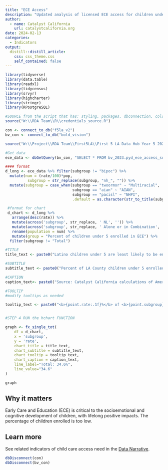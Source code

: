 ```yaml
---
title: "ECE Access"
description: "Updated analysis of licensed ECE access for children under 5, as part of Catalyst California's annual update of indicators related to children under 5."
author:
  - name: Catalyst California
    url: catalystcalifornia.org
date: 2024-02-13
categories:
  - Indicators
output:
  distill::distill_article:
    css: css_theme.css
    self_contained: false
---
```



```r

library(tidyverse)
library(data.table)
library(readxl)
library(tidycensus)
library(srvyr)
library(highcharter)
library(stringr)
library(RPostgreSQL)

#SOURCE from the script that has: styling, packages, dbconnection, colors
source("W:\\RDA Team\\R\\credentials_source.R")

con <- connect_to_db("f5la_v2")
bv_con <- connect_to_db("bold_vision")

source("W:\\Project\\RDA Team\\First5LA\\First 5 LA Data Hub Year 5 2024\\R\\chart_prep\\f5la_chart_functions.R")

```

```r

#Get data
ece_data <- dbGetQuery(bv_con, "SELECT * FROM bv_2023.pyd_ece_access_subgroup")

#### format
d_long <- ece_data %>% filter(subgroup != "bipoc") %>%
  mutate(num = (rate/100)*pop,
          subgroup = str_replace(subgroup, "nh_", "")) %>%
  mutate(subgroup = case_when(subgroup == "twoormor" ~ "Multiracial",
                              subgroup == "aian" ~ "AIAN",
                              subgroup == "pacisl" ~ "NHPI",
                              .default = as.character(str_to_title(subgroup))))

```


```r

 #format for chart
 d_chart <- d_long %>% 
   arrange(desc(rate)) %>%
   mutate(across('subgroup', str_replace, ' NL', '')) %>%
   mutate(across('subgroup', str_replace, ' Alone or in Combination', '')) %>%
   rename(population = num) %>%
   mutate(group = "Percent of children under 5 enrolled in ECE") %>%
  filter(subgroup != "Total")

#TITLE 
title_text <- paste0("Latino children under 5 are least likely to be enrolled in ECE")

#SUBTITLE
subtitle_text <- paste0("Percent of LA County children under 5 enrolled in ECE")

#CAPTION
caption_text<- paste0("Source: Catalyst California calculations of American Institutes for Research (2020), California Child Care Resource and Referral Network (2021), and Census (2020) data. ECE includes licensed family child care, child care centers, pre-Kindergarten and Transitional Kindergarten. Data were not available by race, so percentages are weighted averages of enrollment by the racial-ethnic composition of neighborhood 0-5 year olds.")

#TOOLTIP
#modify tooltips as needed 

tooltip_text <- paste0("<b>{point.rate:.1f}%</b> of <b>{point.subgroup}</b> children under 5 are enrolled in ECE, or  <b>{point.population:,.0f}</b> children under 5")


#STEP 4 RUN the hchart FUNCTION 

graph <- fx_single_tot(
    df = d_chart,
    x = 'subgroup',
    y = 'rate',
    chart_title = title_text,
    chart_subtitle = subtitle_text,
    chart_tooltip = tooltip_text,
    chart_caption = caption_text,
    line_label="Total: 34.6%",
    line_value="34.6"
)

graph

```



## Why it matters
Early Care and Education (ECE) is critical to the socioemotional and cognitive development of children, with lifelong positive impacts. The percentage of children enrolled is too low.

## Learn more
See related indicators of child care access need in the [Data Narrative](https://apca-dev.dreamhosters.com/).

```r

dbDisconnect(con)
dbDisconnect(bv_con)
```
